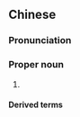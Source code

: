 ==Chinese==
{{zh-forms}}

===Pronunciation===
{{zh-pron
|m=Ānshí
|c=on1 sek6
|mc=y
|oc=y
|cat=pn
}}

===Proper noun===
{{zh-proper noun}}

# {{lb|zh|historical}} {{zh-alt-name|安息|[[Arsacid]] [[empire|Empire]]; [[Parthian]] Empire}}

====Derived terms====
{{zh-der|安石榴}}